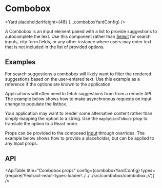 <!--
Copyright (c) 2018-2020 Uber Technologies, Inc.

This source code is licensed under the MIT license found in the
LICENSE file in the root directory of this source tree.
-->






# Combobox

<Yard placeholderHeight={48} {...comboboxYardConfig} />

A Combobox is an input element paired with a list to provide suggestions to autocomplete the text. Use this
component rather than [Select](/components/select) for search inputs, city form fields, or any other instance
where users may enter text that is not included in the list of provided options.

## Examples

For search suggestions a combobox will likely want to filter the rendered suggestions based on the user-entered
text. Use this example as a reference if the options are known to the application.

<Example title="Filtered options" path="combobox/filtered-options.js">
  <FilteredOptions />
</Example>

Applications will often need to fetch suggestions from from a remote API. The example below shows how to make
asynchronous requests on input change to populate the listbox.

<Example title="Async options" path="combobox/async-options.js">
  <AsyncOptions />
</Example>

Your application may want to render some alternative content rather than simply mapping the option to a string.
Use the `mapOptionToNode` prop to translate the option to a React node.

<Example title="Custom option node" path="combobox/replacement-node.js">
  <ReplacementNode />
</Example>

Props can be provided to the composed [Input](/components/input) through overrides. The example below shows how
to provide a placeholder, but can be applied to any Input props.

<Example title="Input props" path="combobox/input-overrides.js">
  <InputOverrides />
</Example>

<Example title="Focus and inputRef" path="combobox/focus.js">
  <Focus />
</Example>

## API

<ApiTable
  title="Combobox props"
  config={comboboxYardConfig}
  types={require('!!extract-react-types-loader!../../../src/combobox/combobox.js')}
/>

<Exports
  component={ComboboxExports}
  title="Combobox exports"
  path="baseui/combobox"
/>
